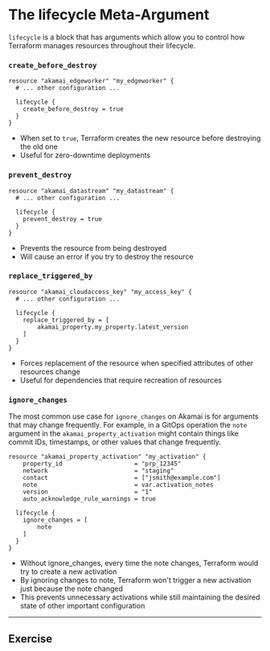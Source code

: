 # The lifecycle Meta-Argument

`lifecycle` is a block that has arguments which allow you to control how Terraform manages resources throughout their lifecycle.

### `create_before_destroy`

```hcl filename="main.tf" copy {5}
resource "akamai_edgeworker" "my_edgeworker" {
  # ... other configuration ...

  lifecycle {
    create_before_destroy = true
  }
}
```

* When set to `true`, Terraform creates the new resource before destroying the old one
* Useful for zero-downtime deployments

### `prevent_destroy`

```hcl filename="main.tf" copy {5}
resource "akamai_datastream" "my_datastream" {
  # ... other configuration ...

  lifecycle {
    prevent_destroy = true
  }
}
```

* Prevents the resource from being destroyed
* Will cause an error if you try to destroy the resource

### `replace_triggered_by`

```hcl filename="main.tf" copy {5}
resource "akamai_cloudaccess_key" "my_access_key" {
  # ... other configuration ...

  lifecycle {
    replace_triggered_by = [
        akamai_property.my_property.latest_version
    ]
  }
}
```

* Forces replacement of the resource when specified attributes of other resources change
* Useful for dependencies that require recreation of resources

### `ignore_changes`
The most common use case for `ignore_changes` on Akamai is for arguments that may change frequently.
For example, in a GitOps operation the `note` argument in the `akamai_property_activation` might contain things like commit IDs, timestamps, or other values that change frequently.

```hcl filename="main.tf" copy {5}
resource "akamai_property_activation" "my_activation" {
    property_id                    = "prp_12345"
    network                        = "staging"
    contact                        = ["jsmith@example.com"]
    note                           = var.activation_notes
    version                        = "1"
    auto_acknowledge_rule_warnings = true

  lifecycle {
    ignore_changes = [
        note
    ]
  }
}
```

* Without ignore_changes, every time the note changes, Terraform would try to create a new activation
* By ignoring changes to note, Terraform won't trigger a new activation just because the note changed
* This prevents unnecessary activations while still maintaining the desired state of other important configuration

---

## Exercise


<ExerciseLifecycle />